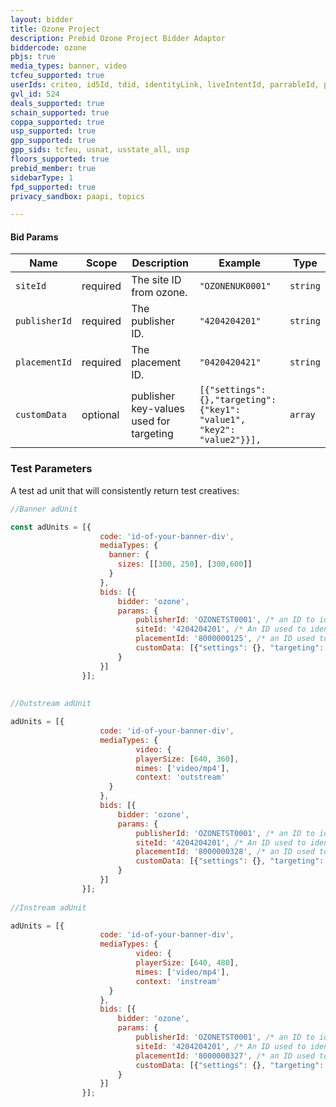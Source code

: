 ```yaml
---
layout: bidder
title: Ozone Project
description: Prebid Ozone Project Bidder Adaptor
biddercode: ozone 
pbjs: true
media_types: banner, video
tcfeu_supported: true
userIds: criteo, id5Id, tdid, identityLink, liveIntentId, parrableId, pubCommonId, lotamePanoramaId, sharedId, fabrickId
gvl_id: 524
deals_supported: true
schain_supported: true
coppa_supported: true
usp_supported: true
gpp_supported: true
gpp_sids: tcfeu, usnat, usstate_all, usp
floors_supported: true
prebid_member: true
sidebarType: 1
fpd_supported: true
privacy_sandbox: paapi, topics

---
```


#### Bid Params



| Name      | Scope    | Description               | Example    | Type     |
|-----------|----------|---------------------------|------------|----------|
| `siteId`    | required | The site ID from ozone.  | `"OZONENUK0001"` | `string` |
| `publisherId`    | required | The publisher ID.  | `"4204204201"` | `string` |
| `placementId`    | required | The placement ID.  | `"0420420421"` | `string` |
| `customData`     | optional | publisher key-values used for targeting | `[{"settings":{},"targeting":{"key1": "value1", "key2": "value2"}}],` | `array` |

### Test Parameters

A test ad unit that will consistently return test creatives:

```javascript
//Banner adUnit

const adUnits = [{
                    code: 'id-of-your-banner-div',
                    mediaTypes: {
                      banner: {
                        sizes: [[300, 250], [300,600]]
                      }
                    },
                    bids: [{
                        bidder: 'ozone',
                        params: {
                            publisherId: 'OZONETST0001', /* an ID to identify the publisher account  - required */
                            siteId: '4204204201', /* An ID used to identify a site within a publisher account - required */
                            placementId: '8000000125', /* an ID used to identify the piece of inventory - required - for appnexus test use 13144370. */
                            customData: [{"settings": {}, "targeting": {"key": "value", "key2": ["value1", "value2"]}}],/* optional array with 'targeting' placeholder for passing publisher specific key-values for targeting. */                            
                        }
                    }]
                }];
                
                
//Outstream adUnit

adUnits = [{
                    code: 'id-of-your-banner-div',
                    mediaTypes: {
                            video: {
                            playerSize: [640, 360],
                            mimes: ['video/mp4'],
                            context: 'outstream'
                      }
                    },
                    bids: [{
                        bidder: 'ozone',
                        params: {
                            publisherId: 'OZONETST0001', /* an ID to identify the publisher account  - required */
                            siteId: '4204204201', /* An ID used to identify a site within a publisher account - required */
                            placementId: '8000000328', /* an ID used to identify the piece of inventory - required. */
                            customData: [{"settings": {}, "targeting": {"key": "value", "key2": ["value1", "value2"]}}],/* optional array with 'targeting' placeholder for passing publisher specific key-values for targeting. */                            
                        }
                    }]
                }];
                
//Instream adUnit

adUnits = [{
                    code: 'id-of-your-banner-div',
                    mediaTypes: {
                            video: {
                            playerSize: [640, 480],
                            mimes: ['video/mp4'],
                            context: 'instream'
                      }
                    },
                    bids: [{
                        bidder: 'ozone',
                        params: {
                            publisherId: 'OZONETST0001', /* an ID to identify the publisher account  - required */
                            siteId: '4204204201', /* An ID used to identify a site within a publisher account - required */
                            placementId: '8000000327', /* an ID used to identify the piece of inventory - required. */
                            customData: [{"settings": {}, "targeting": {"key": "value", "key2": ["value1", "value2"]}}],/* optional array with 'targeting' placeholder for passing publisher specific key-values for targeting. */                            
                        }
                    }]
                }];
```
